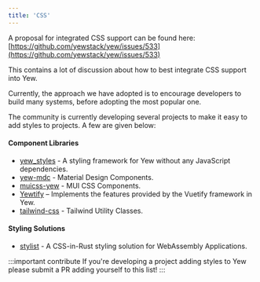 ```yaml
---
title: 'CSS'
---
```


A proposal for integrated CSS support can be found here:
[https://github.com/yewstack/yew/issues/533](https://github.com/yewstack/yew/issues/533)

This contains a lot of discussion about how to best integrate CSS support into Yew.

Currently, the approach we have adopted is to encourage developers to build many systems, before
adopting the most popular one.

The community is currently developing several projects to make it easy to add styles to
projects. A few are given below:

#### Component Libraries

-   [yew_styles](https://github.com/spielrs/yew_styles) - A styling framework for Yew without any JavaScript dependencies.
-   [yew-mdc](https://github.com/Follpvosten/yew-mdc) - Material Design Components.
-   [muicss-yew](https://github.com/AlephAlpha/muicss-yew) - MUI CSS Components.
-   [Yewtify](https://github.com/yewstack/yewtify) – Implements the features provided by the Vuetify framework in Yew.
-   [tailwind-css](https://github.com/thedodd/trunk/tree/master/examples/yew-tailwindcss) - Tailwind Utility Classes.
#### Styling Solutions

-   [stylist](https://github.com/futursolo/stylist-rs) - A CSS-in-Rust styling solution for WebAssembly Applications.

:::important contribute
If you're developing a project adding styles to Yew please submit a PR adding yourself to this list!
:::
